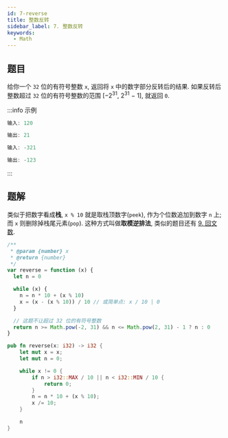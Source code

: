 ```yaml
---
id: 7-reverse
title: 整数反转
sidebar_label: 7. 整数反转
keywords:
  - Math
---
```


## 题目

给你一个 `32` 位的有符号整数 `x`, 返回将 `x` 中的数字部分反转后的结果. 如果反转后整数超过 `32` 位的有符号整数的范围 [−2<sup>31</sup>, 2<sup>31</sup> − 1], 就返回 `0`.

:::info 示例

```ts
输入: 120

输出: 21
```

```ts
输入: -321

输出: -123
```

:::

## 题解

类似于把数字看成**栈**, `x % 10` 就是取栈顶数字(`peek`), 作为个位数追加到数字 `n` 上; 而 `x` 则删除掉栈尾元素(`pop`). 这种方式叫做**取模逆排法**, 类似的题目还有 [9. 回文数](/leetcode/easy/9-is-palindrome).


<Tabs>
  <TabItem value="JavaScript" label="JavaScript" default>

```ts
/**
 * @param {number} x
 * @return {number}
 */
var reverse = function (x) {
  let n = 0

  while (x) {
    n = n * 10 + (x % 10)
    x = (x - (x % 10)) / 10 // 或简单点: x / 10 | 0
  }

  // 这题不让超过 32 位的有符号整数
  return n >= Math.pow(-2, 31) && n <= Math.pow(2, 31) - 1 ? n : 0
}
```

</TabItem>
<TabItem value="Rust" label="Rust">

```rust
pub fn reverse(x: i32) -> i32 {
    let mut x = x;
    let mut n = 0;

    while x != 0 {
        if n > i32::MAX / 10 || n < i32::MIN / 10 {
            return 0;
        }
        n = n * 10 + (x % 10);
        x /= 10;
    }

    n
}
```

</TabItem>
</Tabs>
